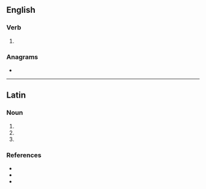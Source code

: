 ==English==

===Verb===
{{head|en|verb form}}

# {{en-third-person singular of|ope}}

===Anagrams===
* {{anagrams|en|a=eops|ESOP|PEOs|epos|peos|peso|poes|pose|posé|sope}}

----

==Latin==

===Noun===
{{la-noun-form|opēs}}

# {{inflection of|la|ops||nom|p}}
# {{inflection of|la|ops||acc|p}}
# {{inflection of|la|ops||voc|p}}

===References===
* {{R:L&S}}
* {{R:Elementary Lewis}}
* {{R:Gaffiot}}